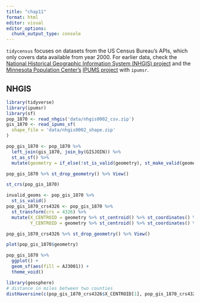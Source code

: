 ```yaml
---
title: "chap11"
format: html
editor: visual
editor_options: 
  chunk_output_type: console
---
```


`tidycensus` focuses on datasets from the US Census Bureau’s APIs, which only covers data available from year 2000. For earlier data, check the [National Historical Geographic Information System (NHGIS) project](https://www.nhgis.org/) and the [Minnesota Population Center’s](https://pop.umn.edu/) [IPUMS project](https://ipums.org/) with `ipumsr`.

## NHGIS

```r
library(tidyverse)
library(ipumsr)
library(sf)
pop_1870 <- read_nhgis('data/nhgis0002_csv.zip')
gis_1870 <- read_ipums_sf(
  shape_file = 'data/nhgis0002_shape.zip'
)

pop_gis_1870 <- pop_1870 %>% 
  left_join(gis_1870, join_by(GISJOIN)) %>% 
  st_as_sf() %>% 
  mutate(geometry = if_else(!st_is_valid(geometry), st_make_valid(geometry), geometry))

pop_gis_1870 %>% st_drop_geometry() %>% View()

st_crs(pop_gis_1870)

invalid_geoms <- pop_gis_1870 %>% 
  st_is_valid()
pop_gis_1870_crs4326 <- pop_gis_1870 %>% 
  st_transform(crs = 4326) %>% 
  mutate(X_CENTROID = geometry %>% st_centroid() %>% st_coordinates() %>% .[,1], 
         Y_CENTROID = geometry %>% st_centroid() %>% st_coordinates() %>% .[,2])

pop_gis_1870_crs4326 %>% st_drop_geometry() %>% View()
```

```r
plot(pop_gis_1870$geometry)

pop_gis_1870 %>% 
  ggplot() + 
  geom_sf(aes(fill = AJ3001)) + 
  theme_void()
```

```r
library(geosphere)
# distance in miles between two counties
distHaversine(c(pop_gis_1870_crs4326$X_CENTROID[1], pop_gis_1870_crs4326$Y_CENTROID[1]), c(pop_gis_1870_crs4326$X_CENTROID[2], pop_gis_1870_crs4326$Y_CENTROID[2]))*0.000621371
```
